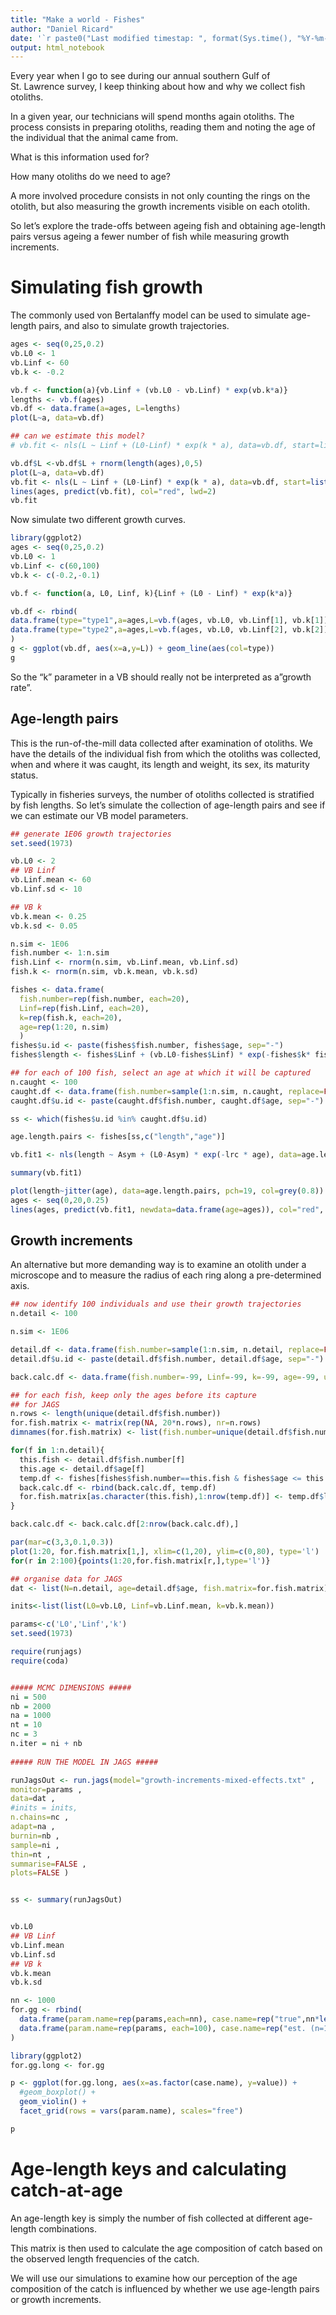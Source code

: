 ```yaml
---
title: "Make a world - Fishes"
author: "Daniel Ricard"
date: '`r paste0("Last modified timestap: ", format(Sys.time(), "%Y-%m-%d %H:%M:%S"))`'
output: html_notebook
---
```


Every year when I go to see during our annual southern Gulf of St. Lawrence survey, I keep thinking about how and why we collect fish otoliths.

In a given year, our technicians will spend months again otoliths. The process consists in preparing otoliths, reading them and noting the age of the individual that the animal came from.

What is this information used for?

How many otoliths do we need to age?

A more involved procedure consists in not only counting the rings on the otolith, but also measuring the growth increments visible on each otolith.

So let's explore the trade-offs between ageing fish and obtaining age-length pairs versus ageing a fewer number of fish while measuring growth increments.

# Simulating fish growth
The commonly used von Bertalanffy model can be used to simulate age-length pairs, and also to simulate growth trajectories.

```r
ages <- seq(0,25,0.2)
vb.L0 <- 1
vb.Linf <- 60
vb.k <- -0.2

vb.f <- function(a){vb.Linf + (vb.L0 - vb.Linf) * exp(vb.k*a)}
lengths <- vb.f(ages)
vb.df <- data.frame(a=ages, L=lengths)
plot(L~a, data=vb.df)

## can we estimate this model?
# vb.fit <- nls(L ~ Linf + (L0-Linf) * exp(k * a), data=vb.df, start=list(Linf=60, k=-0.2, L0=1))

vb.df$L <-vb.df$L + rnorm(length(ages),0,5)
plot(L~a, data=vb.df)
vb.fit <- nls(L ~ Linf + (L0-Linf) * exp(k * a), data=vb.df, start=list(Linf=60, k=-0.2, L0=1))
lines(ages, predict(vb.fit), col="red", lwd=2)
vb.fit
```
Now simulate two different growth curves.
```r
library(ggplot2)
ages <- seq(0,25,0.2)
vb.L0 <- 1
vb.Linf <- c(60,100)
vb.k <- c(-0.2,-0.1)

vb.f <- function(a, L0, Linf, k){Linf + (L0 - Linf) * exp(k*a)}

vb.df <- rbind(
data.frame(type="type1",a=ages,L=vb.f(ages, vb.L0, vb.Linf[1], vb.k[1])),
data.frame(type="type2",a=ages,L=vb.f(ages, vb.L0, vb.Linf[2], vb.k[2]))
)
g <- ggplot(vb.df, aes(x=a,y=L)) + geom_line(aes(col=type))
g

```
So the "k" parameter in a VB should really not be interpreted as a"growth rate".


## Age-length pairs
This is the run-of-the-mill data collected after examination of otoliths. We have the details of the individual fish from which the otoliths was collected, when and where it was caught, its length and weight, its sex, its maturity status. 

Typically in fisheries surveys, the number of otoliths collected is stratified by fish lengths. So let's simulate the collection of age-length pairs and see if we can estimate our VB model parameters. 

```r
## generate 1E06 growth trajectories
set.seed(1973)

vb.L0 <- 2
## VB Linf
vb.Linf.mean <- 60
vb.Linf.sd <- 10

## VB k
vb.k.mean <- 0.25
vb.k.sd <- 0.05

n.sim <- 1E06
fish.number <- 1:n.sim
fish.Linf <- rnorm(n.sim, vb.Linf.mean, vb.Linf.sd)
fish.k <- rnorm(n.sim, vb.k.mean, vb.k.sd)

fishes <- data.frame(
  fish.number=rep(fish.number, each=20),
  Linf=rep(fish.Linf, each=20),
  k=rep(fish.k, each=20),
  age=rep(1:20, n.sim)
  )
fishes$u.id <- paste(fishes$fish.number, fishes$age, sep="-")
fishes$length <- fishes$Linf + (vb.L0-fishes$Linf) * exp(-fishes$k* fishes$age)

## for each of 100 fish, select an age at which it will be captured
n.caught <- 100
caught.df <- data.frame(fish.number=sample(1:n.sim, n.caught, replace=FALSE), age=sample(1:20, n.caught, replace=TRUE))
caught.df$u.id <- paste(caught.df$fish.number, caught.df$age, sep="-")

ss <- which(fishes$u.id %in% caught.df$u.id)

age.length.pairs <- fishes[ss,c("length","age")]

vb.fit1 <- nls(length ~ Asym + (L0-Asym) * exp(-lrc * age), data=age.length.pairs, start=list(Asym=vb.Linf.mean, lrc=vb.k.mean, L0=vb.L0))

summary(vb.fit1)

plot(length~jitter(age), data=age.length.pairs, pch=19, col=grey(0.8))
ages <- seq(0,20,0.25)
lines(ages, predict(vb.fit1, newdata=data.frame(age=ages)), col="red", lwd=2)

```

## Growth increments
An alternative but more demanding way is to examine an otolith under a microscope and to measure the radius of each ring along a pre-determined axis.

```r
## now identify 100 individuals and use their growth trajectories
n.detail <- 100

n.sim <- 1E06

detail.df <- data.frame(fish.number=sample(1:n.sim, n.detail, replace=FALSE), age=sample(1:20, n.detail, replace=TRUE))
detail.df$u.id <- paste(detail.df$fish.number, detail.df$age, sep="-")

back.calc.df <- data.frame(fish.number=-99, Linf=-99, k=-99, age=-99, u.id="-99-99", length=-99)

## for each fish, keep only the ages before its capture
## for JAGS
n.rows <- length(unique(detail.df$fish.number))
for.fish.matrix <- matrix(rep(NA, 20*n.rows), nr=n.rows)
dimnames(for.fish.matrix) <- list(fish.number=unique(detail.df$fish.number), age=1:20)

for(f in 1:n.detail){
  this.fish <- detail.df$fish.number[f]
  this.age <- detail.df$age[f]
  temp.df <- fishes[fishes$fish.number==this.fish & fishes$age <= this.age,]
  back.calc.df <- rbind(back.calc.df, temp.df)
  for.fish.matrix[as.character(this.fish),1:nrow(temp.df)] <- temp.df$length
}

back.calc.df <- back.calc.df[2:nrow(back.calc.df),]

par(mar=c(3,3,0.1,0.3))
plot(1:20, for.fish.matrix[1,], xlim=c(1,20), ylim=c(0,80), type='l')
for(r in 2:100){points(1:20,for.fish.matrix[r,],type='l')}

## organise data for JAGS
dat <- list(N=n.detail, age=detail.df$age, fish.matrix=for.fish.matrix)

inits<-list(list(L0=vb.L0, Linf=vb.Linf.mean, k=vb.k.mean))

params<-c('L0','Linf','k')
set.seed(1973)

require(runjags)
require(coda)


##### MCMC DIMENSIONS #####
ni = 500
nb = 2000
na = 1000
nt = 10
nc = 3
n.iter = ni + nb
 
##### RUN THE MODEL IN JAGS #####

runJagsOut <- run.jags(model="growth-increments-mixed-effects.txt" ,
monitor=params ,
data=dat ,
#inits = inits,
n.chains=nc ,
adapt=na ,
burnin=nb ,
sample=ni ,
thin=nt ,
summarise=FALSE ,
plots=FALSE )


ss <- summary(runJagsOut)


vb.L0
## VB Linf
vb.Linf.mean
vb.Linf.sd
## VB k
vb.k.mean
vb.k.sd

nn <- 1000
for.gg <- rbind(
  data.frame(param.name=rep(params,each=nn), case.name=rep("true",nn*length(params)), value=c(rnorm(nn,vb.L0,0), rnorm(nn,vb.Linf.mean, vb.Linf.sd), rnorm(nn,vb.k.mean,vb.k.sd))),
  data.frame(param.name=rep(params, each=100), case.name=rep("est. (n=100)",100), value=c(ss[1:100,4], ss[101:200,4], ss[201:300,4]))
)

library(ggplot2)
for.gg.long <- for.gg

p <- ggplot(for.gg.long, aes(x=as.factor(case.name), y=value)) + 
  #geom_boxplot() +
  geom_violin() +
  facet_grid(rows = vars(param.name), scales="free") 

p


```



# Age-length keys and calculating catch-at-age

An age-length key is simply the number of fish collected at different age-length combinations.

This matrix is then used to calculate the age composition of catch based on the observed length frequencies of the catch.

We will use our simulations to examine how our perception of the age composition of the catch is influenced by whether we use age-length pairs or growth increments.

